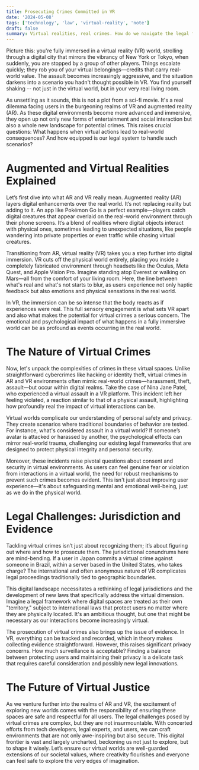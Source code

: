 ```yaml
---
title: Prosecuting Crimes Committed in VR
date: '2024-05-08'
tags: ['technology', 'law', 'virtual-reality', 'note']
draft: false
summary: Virtual realities, real crimes. How do we navigate the legal frontiers of VR assults and thefts? Are we ready?
---
```


Picture this: you're fully immersed in a virtual reality (VR) world, strolling through a digital city that mirrors the vibrancy of New York or Tokyo, when suddenly, you are stopped by a group of other players. Things escalate quickly; they rob you of your virtual belongings—credits that carry real-world value. The assault becomes increasingly aggressive, and the situation darkens into a scenario you hadn't thought possible in VR. You find yourself shaking -- not just in the virtual world, but in your very real living room.

As unsettling as it sounds, this is not a plot from a sci-fi movie. It's a real dilemma facing users in the burgeoning realms of VR and augmented reality (AR). As these digital environments become more advanced and immersive, they open up not only new forms of entertainment and social interaction but also a whole new landscape for potential crimes. This raises crucial questions: What happens when virtual actions lead to real-world consequences? And how equipped is our legal system to handle such scenarios?

# Augmented and Virtual Realities Explained

Let’s first dive into what AR and VR really mean. Augmented reality (AR) layers digital enhancements over the real world. It’s not replacing reality but adding to it. An app like Pokémon Go is a perfect example—players catch digital creatures that appear overlaid on the real-world environment through their phone screens. It’s a blend of realities where digital objects interact with physical ones, sometimes leading to unexpected situations, like people wandering into private properties or even traffic while chasing virtual creatures.

Transitioning from AR, virtual reality (VR) takes you a step further into digital immersion. VR cuts off the physical world entirely, placing you inside a completely fabricated environment through headsets like the Oculus, Meta Quest, and Apple Vision Pro. Imagine standing atop Everest or walking on Mars—all from the comfort of your living room. Here, the line between what's real and what's not starts to blur, as users experience not only haptic feedback but also emotions and physical sensations in the real world.

In VR, the immersion can be so intense that the body reacts as if experiences were real. This full sensory engagement is what sets VR apart and also what makes the potential for virtual crimes a serious concern. The emotional and psychological impact of what happens in a fully immersive world can be as profound as events occurring in the real world.

# The Nature of Virtual Crimes

Now, let's unpack the complexities of crimes in these virtual spaces. Unlike straightforward cybercrimes like hacking or identity theft, virtual crimes in AR and VR environments often mimic real-world crimes—harassment, theft, assault—but occur within digital realms. Take the case of Nina Jane Patel, who experienced a virtual assault in a VR platform. This incident left her feeling violated, a reaction similar to that of a physical assault, highlighting how profoundly real the impact of virtual interactions can be.

Virtual worlds complicate our understanding of personal safety and privacy. They create scenarios where traditional boundaries of behavior are tested. For instance, what's considered assault in a virtual world? If someone’s avatar is attacked or harassed by another, the psychological effects can mirror real-world trauma, challenging our existing legal frameworks that are designed to protect physical integrity and personal security.

Moreover, these incidents raise pivotal questions about consent and security in virtual environments. As users can feel genuine fear or violation from interactions in a virtual world, the need for robust mechanisms to prevent such crimes becomes evident. This isn't just about improving user experience—it's about safeguarding mental and emotional well-being, just as we do in the physical world.

# Legal Challenges: Jurisdiction and Evidence

Tackling virtual crimes isn’t just about recognizing them; it’s about figuring out where and how to prosecute them. The jurisdictional conundrums here are mind-bending. If a user in Japan commits a virtual crime against someone in Brazil, within a server based in the United States, who takes charge? The international and often anonymous nature of VR complicates legal proceedings traditionally tied to geographic boundaries.

This digital landscape necessitates a rethinking of legal jurisdictions and the development of new laws that specifically address the virtual dimension. Imagine a legal framework where digital spaces are treated as their own "territory," subject to international laws that protect users no matter where they are physically located. It's an ambitious thought, but one that might be necessary as our interactions become increasingly virtual.

The prosecution of virtual crimes also brings up the issue of evidence. In VR, everything can be tracked and recorded, which in theory makes collecting evidence straightforward. However, this raises significant privacy concerns. How much surveillance is acceptable? Finding a balance between protecting users and maintaining their privacy is a delicate task that requires careful consideration and possibly new legal innovations.

# The Future of Virtual Justice

As we venture further into the realms of AR and VR, the excitement of exploring new worlds comes with the responsibility of ensuring these spaces are safe and respectful for all users. The legal challenges posed by virtual crimes are complex, but they are not insurmountable. With concerted efforts from tech developers, legal experts, and users, we can craft environments that are not only awe-inspiring but also secure. This digital frontier is vast and largely uncharted, beckoning us not just to explore, but to shape it wisely. Let’s ensure our virtual worlds are well-guarded extensions of our societal values, where creativity flourishes and everyone can feel safe to explore the very edges of imagination.

```

```
